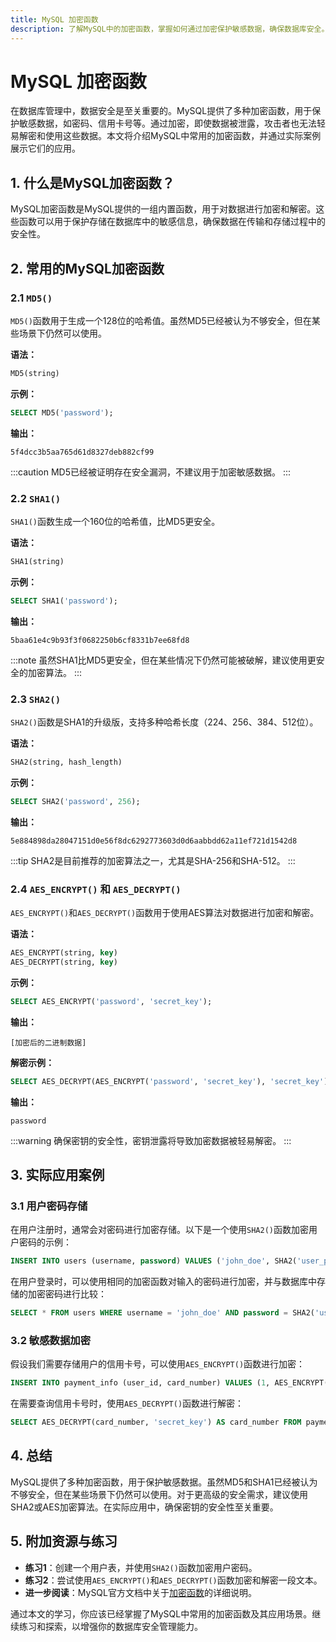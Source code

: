 ```yaml
---
title: MySQL 加密函数
description: 了解MySQL中的加密函数，掌握如何通过加密保护敏感数据，确保数据库安全。
---
```


# MySQL 加密函数

在数据库管理中，数据安全是至关重要的。MySQL提供了多种加密函数，用于保护敏感数据，如密码、信用卡号等。通过加密，即使数据被泄露，攻击者也无法轻易解密和使用这些数据。本文将介绍MySQL中常用的加密函数，并通过实际案例展示它们的应用。

## 1. 什么是MySQL加密函数？

MySQL加密函数是MySQL提供的一组内置函数，用于对数据进行加密和解密。这些函数可以用于保护存储在数据库中的敏感信息，确保数据在传输和存储过程中的安全性。

## 2. 常用的MySQL加密函数

### 2.1 `MD5()`

`MD5()`函数用于生成一个128位的哈希值。虽然MD5已经被认为不够安全，但在某些场景下仍然可以使用。

**语法：**
```sql
MD5(string)
```

**示例：**
```sql
SELECT MD5('password');
```

**输出：**
```
5f4dcc3b5aa765d61d8327deb882cf99
```

:::caution
MD5已经被证明存在安全漏洞，不建议用于加密敏感数据。
:::

### 2.2 `SHA1()`

`SHA1()`函数生成一个160位的哈希值，比MD5更安全。

**语法：**
```sql
SHA1(string)
```

**示例：**
```sql
SELECT SHA1('password');
```

**输出：**
```
5baa61e4c9b93f3f0682250b6cf8331b7ee68fd8
```

:::note
虽然SHA1比MD5更安全，但在某些情况下仍然可能被破解，建议使用更安全的加密算法。
:::

### 2.3 `SHA2()`

`SHA2()`函数是SHA1的升级版，支持多种哈希长度（224、256、384、512位）。

**语法：**
```sql
SHA2(string, hash_length)
```

**示例：**
```sql
SELECT SHA2('password', 256);
```

**输出：**
```
5e884898da28047151d0e56f8dc6292773603d0d6aabbdd62a11ef721d1542d8
```

:::tip
SHA2是目前推荐的加密算法之一，尤其是SHA-256和SHA-512。
:::

### 2.4 `AES_ENCRYPT()` 和 `AES_DECRYPT()`

`AES_ENCRYPT()`和`AES_DECRYPT()`函数用于使用AES算法对数据进行加密和解密。

**语法：**
```sql
AES_ENCRYPT(string, key)
AES_DECRYPT(string, key)
```

**示例：**
```sql
SELECT AES_ENCRYPT('password', 'secret_key');
```

**输出：**
```
[加密后的二进制数据]
```

**解密示例：**
```sql
SELECT AES_DECRYPT(AES_ENCRYPT('password', 'secret_key'), 'secret_key');
```

**输出：**
```
password
```

:::warning
确保密钥的安全性，密钥泄露将导致加密数据被轻易解密。
:::

## 3. 实际应用案例

### 3.1 用户密码存储

在用户注册时，通常会对密码进行加密存储。以下是一个使用`SHA2()`函数加密用户密码的示例：

```sql
INSERT INTO users (username, password) VALUES ('john_doe', SHA2('user_password', 256));
```

在用户登录时，可以使用相同的加密函数对输入的密码进行加密，并与数据库中存储的加密密码进行比较：

```sql
SELECT * FROM users WHERE username = 'john_doe' AND password = SHA2('user_password', 256);
```

### 3.2 敏感数据加密

假设我们需要存储用户的信用卡号，可以使用`AES_ENCRYPT()`函数进行加密：

```sql
INSERT INTO payment_info (user_id, card_number) VALUES (1, AES_ENCRYPT('1234-5678-9012-3456', 'secret_key'));
```

在需要查询信用卡号时，使用`AES_DECRYPT()`函数进行解密：

```sql
SELECT AES_DECRYPT(card_number, 'secret_key') AS card_number FROM payment_info WHERE user_id = 1;
```

## 4. 总结

MySQL提供了多种加密函数，用于保护敏感数据。虽然MD5和SHA1已经被认为不够安全，但在某些场景下仍然可以使用。对于更高级的安全需求，建议使用SHA2或AES加密算法。在实际应用中，确保密钥的安全性至关重要。

## 5. 附加资源与练习

- **练习1**：创建一个用户表，并使用`SHA2()`函数加密用户密码。
- **练习2**：尝试使用`AES_ENCRYPT()`和`AES_DECRYPT()`函数加密和解密一段文本。
- **进一步阅读**：MySQL官方文档中关于[加密函数](https://dev.mysql.com/doc/refman/8.0/en/encryption-functions.html)的详细说明。

通过本文的学习，你应该已经掌握了MySQL中常用的加密函数及其应用场景。继续练习和探索，以增强你的数据库安全管理能力。